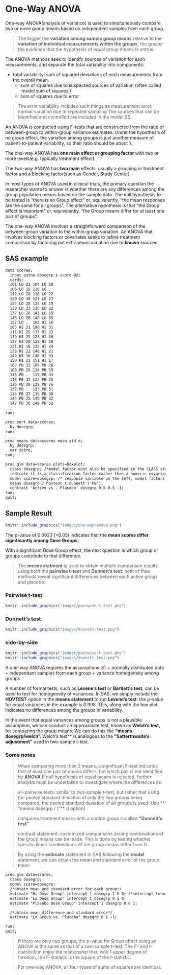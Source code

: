 # One-Way ANOVA

One-way ANOVA(analysis of variance) is used to simultaneously compare two or more group means based on independent samples from each group.

> The bigger the **variation among sample group means** relative to the **variation of individual measurements within the groups**,
> the greater the evidence that the hypothesis of equal group means is untrue.

The ANOVA methods seek to identify sources of variation for each measurements, and separate the total variability into components:

+ total variability: sum of squared deviations of each measurements from the overall mean.
    + sum of squares due to suspected sources of variation (often called 'model sum of squares')
    + sum of squares due to error

> The error variability includes such things as measurement error, normal variation due to repeated sampling
> The sources that can be identified and controlled are included in the model SS.

An ANOVA is conducted using F-tests that are constructed from the ratio of between-group to within-group variance estimates. Under the hypothesis of
no group effect, the variation among groups is just another measure of patient-to-patient variability, so their ratio should be about 1.

The one-way ANOVA has **one main effect or grouping factor** with two or more levels(e.g. typically treatment effect).

The two-way ANOVA has **two main** effects, usually a grouping or treatment factor and a blocking factor(such as Gender, Study Center)


In most types of ANOVA used in clinical trials, the primary question the researcher wants to answer is whether there are any differences
among the group population means based on the sample data. The null hypothesis to be tested is "there is no Group effect" or, equivalently, "the
mean responses are the same for all groups". The alternative hypothesis is that "the Group effect is important" or, equivalently, "the Group means
differ for at least one pair of groups".

The one-way ANOVA involves a straightforward comparison of the between-group variation to the within-group variation. An ANOVA that involves blocking
factors or covariates seeks to refine treatment comparison by factoring out extraneous variation due to **known** sources.

## SAS example

```markdown
data scores;
  input patno dosegrp $ score @@;
  cards;
  101 LO 21 104 LO 18
  106 LO 19 110 LO .
  112 LO 28 116 LO 22
  120 LO 30 121 LO 27
  124 LO 28 125 LO 19
  130 LO 23 136 LO 22
  137 LO 20 141 LO 19
  143 LO 26 148 LO 35
  152 LO .  103 HI 16
  105 HI 21 190 HI 31
  111 HI 25 113 HI 23
  119 HI 25 123 HI 18
  127 HI 20 128 HI 18
  131 HI 16 135 HI 24
  138 HI 22 140 HI 21
  142 HI 16 146 HI 33
  150 HI 21 151 HI 17
  102 PB 22 107 PB 26
  108 PB 29 114 PB 19
  115 PB .  117 PB 33
  118 PB 37 122 PB 25
  126 PB 28 129 PB 26
  132 PB .  133 PB 31
  134 PB 27 139 PB 30
  144 PB 25 145 PB 22
  147 PB 36 149 PB 32
  ;
run;

proc sort data=scores;
  by dosegrp;
run;

proc means data=scores mean std n;
  by dosegrp;
  var score;
run;

proc glm data=scores plots=boxplot;
  class dosegrp; /*model factor must also be specified in the CLASS statement to 
  indicate it is a classification factor rather than a numeric covariate*/
  model score=dosegrp; /* response variable on the left, model factors on the right*/
  means dosegrp / hovtest t dunnett ('PB');
  contrast 'Active vs . Placebo' dosegrp 0.5 0.5 -1;
run;
quit;

```

## Sample Result 

```r
knitr::include_graphics("images/one-way-anova.png")
```

The p-value of 0.0023 (<0.05) indicates that the **mean scores differ significantly among Dose Groups**.

With a significant Dose Group effect, the next question is which group or groups contribute to that difference.

> The **means statment** is used to obtain multiple comparison results using both the **pairwise t-test** and **Dunnett's test**: 
> both of thse methods reveal significant differences between each active group and placebo.

### Pairwise t-test

```r
knitr::include_graphics("images/pairwise-t-test.png")
```

### Dunnett's test

```r
knitr::include_graphics("images/dunnett-test.png")
```

### side-by-side
```r
knitr::include_graphics("images/pairwise-t-test.png")
knitr::include_graphics("images/dunnett-test.png")
```

A one-way ANOVA requires the assumptions of:
+ normally distributed data
+ independent samples from each group
+ variance homogeneity among groups

A number of formal tests, such as **Levene's test** or **Bartlett's test**, can be used to test for homogeneity of variances. 
In SAS, we simply include the **HOVTEST** option in the **means statement** to run **Levene's test**: the p-value for equal variances in the example
is 0.998. This, along with the box plot, indicates no differences among the groups in variability.

In the event that equal variances among groups is not a plausible assumption, we can conduct an approximate test, known as **Welch's test**,
for comparing the group means. We can do this like **"means dosegrp/welch". **Welch's test** is analogous to the **"Satterthwaite's adjustment"** used in
two-sample t-test.

### Some notes

> When comparing more than 2 means, a significant F-test indicates that at least one pair of means differs, but which pair is not identified by **ANOVA**
> If null hypothesis of equal means is rejected, further analysis must be undertaken to investigate where the differences lie.

> all-pairwise tests: similar to two-sample t-test, but rather that using the pooled standard deviation of only the two groups being compared, the pooled
> standard deviation of all groups is used. Use ** "means dosegrp / t"** (t option)

> compares treatment means with a control group is called **"Dunnett's test"**

> contrast statement: customized comparisons among combinations of the group means can be made. This is done by testing whether specific linear combinations of the group means differ from 0

> By using the **estimate** statement in SAS following the **model** statement, we can obtain the mean and standard error of the group mean

```markdown
proc glm data=scores;
  class dosegrp;
  model score=dosegrp;
  /*obtain mean and standard error for each group*/
  estimate "Hi Dose Group" intercept 1 dosegrp 1 0 0; /*intercept term corresponding to overall mean*/
  estimate "Lo Dose Group" intercept 1 dosegrp 0 1 0; 
  estimate "Placebo Dose Group" intercept 1 dosegrp 0 0 1; 

  /*obtain mean difference and standard error*/
  estimate "Lo Group vs. Placebo" dosegrp 0 1 -1;

run;
quit;
```

> If there are only two groups, the p-value for Group effect using an ANOVA is the same as that of a two-sample t-test. The F- and t-distribution enjoy the relationship that, with 1 upper degree of freedom, the F-statistic is the square of the t-statistic.

> For one-way ANOVA, all four types of sums of squares are identical.